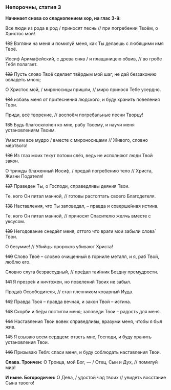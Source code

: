 ### Непорочны, статия 3

**Начинает снова со сладкопением хор, на глас 3-й:**

Все люди из рода в род / приносят песнь // при погребении Твоём, о Христос мой! 

~~132~~ Взгляни на меня и помилуй меня, как Ты делаешь с любящими имя Твоё.

Иосиф Аримафейский, с древа сняв / и плащаницею обвив, // во гробе Тебя полагает.

~~133~~ Пусть слово Твоё сделает твёрдым мой шаг, не дай беззаконию овладеть мною;

О Христос мой, / мироносицы пришли, // миро принося Тебе усердно.

~~134~~ избавь меня от притеснения людского, и буду хранить повеления Твои.

Приди, всё творение, // воспоём погребальные песни Творцу!

~~135~~ Будь благоскло́нен ко мне, рабу Твоему, и научи меня установлениям Твоим.

Умастим все мудро / вместе с мироносицами // Живого, словно мёртвого!

~~136~~ Из глаз моих текут потоки слёз, ведь не исполняют люди Твой закон.

О трижды блаженный Иосиф, / предай погребению тело // Христа, Жизни Подателя!

~~137~~ Праведен Ты, о Господи, справедливы деяния Твои.

Те, кого Он питал манной, // готовы растоптать своего Благодетеля.

~~138~~ Наставления, что Ты заповедал, – правда и соверше́нная истина.

Те, кого Он питал манной, // приносят Спасителю желчь вместе с уксусом.

~~139~~ Негодование снеда́ет меня, оттого что враги мои забыли слова́ Твои.

О безумие! // Убийцы пророков убивают Христа!

~~140~~ Слово Твоё – словно очищенный в горниле металл, и я, раб Твой, люблю его.

Словно слуга безрассудный, // пре́дал таи́нник Бездну премудрости.

~~141~~ Я презре́н и ничтожен, но повелений Твоих не забыл.

Прода́в Освободителя, // стал пленником коварный Иуда.

~~142~~ Правда Твоя – правда вечная, и закон Твой – истина.

~~143~~ Скорби и бе́ды постигли меня; заповеди Твои – радость для меня.

~~144~~ Наставления Твои вовек справедливы, вразуми меня, чтобы я был жив.

~~145~~ Я взываю всем сердцем: ответь мне, Господи, и буду хранить установления Твои.

~~146~~ Призываю Тебя: спаси меня, и буду соблюдать наставления Твои.

**Слава. Троичен:** О Троица, мой Бог, — / Отец, Сын и Дух, // помилуй мир!

**И ныне. Богородичен:** О Дева, / удостой чад твоих // увидеть восстание Сына твоего!
